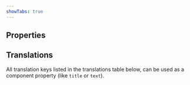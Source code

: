 ```yaml
---
showTabs: true
---
```



## Properties

<PropertiesTable props={UploadProperties} />

## Translations

All translation keys listed in the translations table below, can be used as a component property (like `title` or `text`).

<TranslationsTable localeKey="Upload" />
